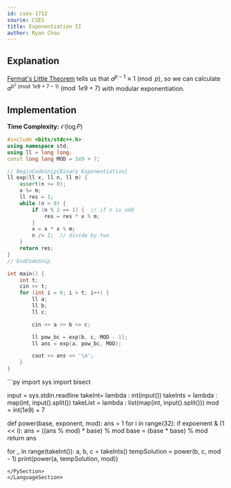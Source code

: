 ```yaml
---
id: cses-1712
source: CSES
title: Exponentiation II
author: Ryan Chou
---
```


## Explanation

[Fermat's Little Theorem](/gold/modular) tells us that $a^{p - 1} \equiv 1 \pmod{p}$, so we can calculate $a^{b^c \pmod{1e9 + 7 - 1}} \pmod{1e9+7}$ with modular exponentiation.

## Implementation

**Time Complexity:** $\mathcal{O}(\log P)$

<LanguageSection>
<CPPSection>

```cpp
#include <bits/stdc++.h>
using namespace std;
using ll = long long;
const long long MOD = 1e9 + 7;

// BeginCodeSnip{Binary Exponentiation}
ll exp(ll x, ll n, ll m) {
	assert(n >= 0);
	x %= m;
	ll res = 1;
	while (n > 0) {
		if (n % 2 == 1) {  // if n is odd
			res = res * x % m;
		}
		x = x * x % m;
		n /= 2;  // divide by two
	}
	return res;
}
// EndCodeSnip

int main() {
	int t;
	cin >> t;
	for (int i = 0; i < t; i++) {
		ll a;
		ll b;
		ll c;

		cin >> a >> b >> c;

		ll pow_bc = exp(b, c, MOD - 1);
		ll ans = exp(a, pow_bc, MOD);

		cout << ans << '\n';
	}
}
```
</CPPSection>

<PySection>
```py
import sys
import bisect
 
input = sys.stdin.readline
takeInt= lambda : int(input())
takeInts = lambda : map(int, input().split())
takeList = lambda : list(map(int, input().split()))
mod = int(1e9) + 7

def power(base, exponent, mod):
    ans = 1
    for i in range(32):
        if expoenent & (1 << i):
            ans = ((ans % mod) * base) % mod
        base = (base * base) % mod
    return ans
 
 
for _ in range(takeInt()):
    a, b, c = takeInts()
    tempSolution = power(b, c, mod - 1)
    print(power(a, tempSolution, mod)) 
```
</PySection>
</LanguageSection>